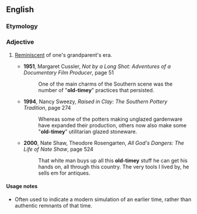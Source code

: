 ==English==
===Etymology===
{{suffix|old-time|y}}

===Adjective===
{{en-adj}}
# {{US}} [[reminiscent|Reminiscent]] of one's grandparent's era.
#*'''1951''', Margaret Cussler, ''Not by a Long Shot: Adventures of a Documentary Film Producer'', page 51
#*:One of the main charms of the Southern scene was the number of "'''old-timey'''" practices that persisted.
#*'''1994''', Nancy Sweezy, ''Raised in Clay: The Southern Pottery Tradition'', page 274
#*:Whereas some of the potters making unglazed gardenware have expanded their production, others now also make some "'''old-timey'''" utilitarian glazed stoneware.
#*'''2000''', Nate Shaw, Theodore Rosengarten, ''All God's Dangers: The Life of Nate Shaw'', page 524
#*:That white man buys up all this '''old-timey''' stuff he can get his hands on, all through this country. The very tools I lived by, he sells em for antiques.

====Usage notes====
* Often used to indicate a modern simulation of an earlier time, rather than authentic remnants of that time.